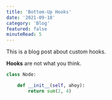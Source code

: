 ```yaml
---
title: 'Bottom-Up Hooks'
date: '2021-09-18'
category: 'Blog'
featured: false
minuteRead: 5
---
```


This is a blog post about custom hooks.

**Hooks** are not what you think.

```python
class Node:

    def __init__(self, ahoy):
        return sum(2, 4)

```
